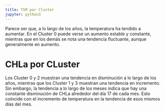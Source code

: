 ```yaml
---
title: TSM por Cluster
jupyter: python3
---
```



Parece ser que, a lo largo de los años, la temperatura ha tendido a aumentar. En el Cluster 0 puede verse un aumento estable y constante, mientras que en los demás se nota una tendencia fluctuante, aunque generalmente en aumento.


# CHLa por CLuster

Los Cluster 0 y 2 muestran una tendencia en disminución a lo largo de los años, mientras que los Cluster 1 y 3 muestran una tendencia en incremento. Sin embargo, la tendencia a lo largo de los meses indica que hay una constante disminución de CHLa alrededor del día 17 de cada mes. Esto coíncide con el incremento de temperatura en la tendencia de esos mismos días del mes.

